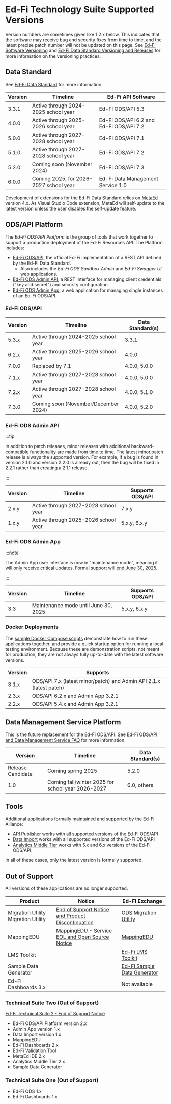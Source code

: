 # Ed-Fi Technology Suite Supported Versions

Version numbers are sometimes given like 1.2.x below. This indicates that the
software may receive bug and security fixes from time to time, and the latest
precise patch number will not be updated on this page. See
[Ed-Fi Software Versioning](/community/sdlc/code-contribution-guidelines/software-versioning)
and
[Ed-Fi Data Standard Versioning and Releases](/docs/reference/1-data-exchange/versioning-and-releases.md)
for more information on the versioning practices.

## Data Standard

See [Ed-Fi Data Standard](./data-exchange/data-standard) for more information.

| Version | Timeline                               | Ed-Fi API Software                      |
| ------- | -------------------------------------- | --------------------------------------- |
| 3.3.1   | Active through 2024-2025 school year   | Ed-FI ODS/API 5.3                       |
| 4.0.0   | Active through 2025-2026 school year   | Ed-Fi ODS/API 6.2 and Ed-Fi ODS/API 7.2 |
| 5.0.0   | Active through 2027-2028 school year   | Ed-FI ODS/API 7.1                       |
| 5.1.0   | Active through 2027-2028 school year   | Ed-Fi ODS/API 7.2                       |
| 5.2.0   | Coming soon (November 2024)            | Ed-Fi ODS/API 7.3                       |
| 6.0.0   | Coming 2025, for 2026-2027 school year | Ed-Fi Data Management Service 1.0       |

Development of extensions for the Ed-Fi Data Standard relies on
[MetaEd](./metaed/) version 4.x. As Visual Studio Code extension, MetaEd will
self-update to the latest version unless the user disables the self-update
feature.

## ODS/API Platform

The _Ed-Fi ODS/API Platform_ is the group of tools that work together to support
a production deployment of the Ed-Fi Resources API. The Platform includes:

- [Ed-Fi ODS/API](./ods-api), the official Ed-Fi implementation of a REST API
  defined by the Ed-Fi Data Standard.
  - Also includes the _Ed-Fi ODS Sandbox Admin_ and _Ed-Fi Swagger UI_ web
    applications.
- [Ed-Fi ODS Admin API](./admin-api), a REST interface for managing client
  credentials ("key and secret") and security configuration.
- [Ed-Fi ODS Admin App](./admin-app), a web application for managing single
  instances of an Ed-Fi ODS/API.

### Ed-Fi ODS/API

| Version | Timeline                             | Data Standard(s) |
| ------- | ------------------------------------ | ---------------- |
| 5.3.x   | Active through 2024-2025 school year | 3.3.1            |
| 6.2.x   | Active through 2025-2026 school year | 4.0.0            |
| 7.0.0   | Replaced by 7.1                      | 4.0.0, 5.0.0     |
| 7.1.x   | Active through 2027-2028 school year | 4.0.0, 5.0.0     |
| 7.2.x   | Active through 2027-2028 school year | 4.0.0, 5.1.0     |
| 7.3.0   | Coming soon (November/December 2024) | 4.0.0, 5.2.0     |

### Ed-Fi ODS Admin API

:::tip

In addition to patch releases, minor releases with additional
backward-compatible functionality are made from time to time. The latest
minor.patch release is always the supported version. For example, if a bug is
found in version 2.1.0 and version 2.2.0 is already out, then the bug will be
fixed in 2.2.1 rather than creating a 2.1.1 release.

:::

| Version | Timeline                             | Supports ODS/API |
| ------- | ------------------------------------ | ---------------- |
| 2.x.y   | Active through 2027-2028 school year | 7.x.y            |
| 1.x.y   | Active through 2025-2026 school year | 5.x.y, 6.x.y     |

### Ed-Fi ODS Admin App

:::note

The Admin App user interface is now in "maintenance mode", meaning it will only
receive critical updates. Formal support
[will end June 30, 2025](./notifications/admin-app-to-exchange.md).

:::

| Version | Timeline                             | Supports ODS/API |
| ------- | ------------------------------------ | ---------------- |
| 3.3     | Maintenance mode until June 30, 2025 | 5.x.y, 6.x.y     |

### Docker Deployments

The [sample Docker Compose scripts](./docker/) demonstrate how to run these
applications together, and provide a quick startup option for running a local
testing environment. Because these are demonstration scripts, not meant for
production, they are not always fully up-to-date with the latest software
versions.

| Version | Supports                                                            |
| ------- | ------------------------------------------------------------------- |
| 3.1.x   | ODS/API 7.x (latest minor/patch) and Admin API 2.1.x (latest patch) |
| 2.3.x   | ODS/API 6.2.x and Admin App 3.2.1                                   |
| 2.2.x   | ODS/APi 5.4.x and Admin App 3.2.1                                   |

## Data Management Service Platform

This is the future replacement for the Ed-Fi ODS/API. See
[Ed-Fi ODS/API and Data Management Service FAQ](./api-faq.md) for more
information.

| Version           | Timeline                                          | Data Standard(s) |
| ----------------- | ------------------------------------------------- | ---------------- |
| Release Candidate | Coming spring 2025                                | 5.2.0            |
| 1.0               | Coming fall/winter 2025 for school year 2026-2027 | 6.0, others      |

## Tools

Additional applications formally maintained and supported by the Ed-Fi Alliance:

- [API Publisher](./api-publisher) works with all supported versions of the
  Ed-Fi ODS/API
- [Data Import](./6-data-import/) works with all supported versions of the Ed-Fi
  ODS/API
- [Analytics Middle Tier](./analytics-middle-tier) works with 5.x and 6.x
  versions of the Ed-Fi ODS/API.

In all of these cases, only the latest version is formally supported.

## Out of Support

All versions of these applications are no longer supported.

| Product                             | Notice                                                                            | Ed-Fi Exchange                                                                                                            |
| ----------------------------------- | --------------------------------------------------------------------------------- | ------------------------------------------------------------------------------------------------------------------------- |
| Migration Utility Migration Utility | [End of Support Notice and Product Discontinuation](./notifications/migration.md) | [ODS Migration Utility](https://edfi.atlassian.net/wiki/spaces/EXCHANGE/pages/22492292/Migration+Utility)                 |
| MappingEDU                          | [MappingEDU - Service EOL and Open Source Notice](./notifications/mappingedu.md)  | [MappingEDU](https://edfi.atlassian.net/wiki/spaces/EXCHANGE/pages/22496563/MappingEDU)                                   |
| LMS Toolkit                         |                                                                                   | [Ed-Fi LMS Toolkit](https://edfi.atlassian.net/wiki/spaces/EXCHANGE/pages/22498933/Ed-Fi+LMS+Toolkit)                     |
| Sample Data Generator               |                                                                                   | [Ed-Fi Sample Data Generator](https://edfi.atlassian.net/wiki/spaces/EXCHANGE/pages/22495849/Ed-Fi+Sample+Data+Generator) |
| Ed-Fi Dashboards 3.x                |                                                                                   | Not available                                                                                                             |

### Technical Suite Two (Out of Support)

[Ed-Fi Technical Suite 2 - End of Support Notice](./notifications/suite-two.md)

* Ed-Fi ODS/API Platform version 2.x
* Admin App version 1.x
* Data Import version 1.x
* MappingEDU
* Ed-Fi Dashboards 2.x
* Ed-Fi Validation Tool
* MetaEd IDE 2.x
* Analytics Middle Tier 2.x
* Sample Data Generator

### Technical Suite One (Out of Support)

* Ed-Fi ODS 1.x
* Ed-Fi Dashboards 1.x
